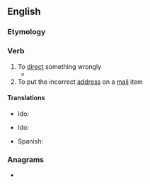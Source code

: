 ==English==

===Etymology===
{{prefix|en|mis|direct}}

===Verb===
{{en-verb}}

# To [[direct]] something wrongly
#* {{quote-journal
|date=21 August 2012
|first=Ed
|last=Pilkington
|title=Death penalty on trial: should Reggie Clemons live or die?
|newspaper=The Guardian
|url=http://www.guardian.co.uk/world/2012/aug/21/death-penalty-trial-reggie-clemons?newsfeed=true
|page=
|passage=In this account of events, the cards were stacked against Clemons from the beginning. His appeal lawyers have argued that he was physically beaten into making a confession, the jury was wrongfully selected and '''misdirected''', and his conviction largely achieved on individual testimony with no supporting forensic evidence presented.}}
# To put the incorrect [[address]] on a [[mail]] item

====Translations====
{{trans-top|To direct something wrongly}}
{{trans-mid}}
* Ido: {{t|io|misdirektar}}
{{trans-bottom}}

{{trans-top|To put the incorrect address on a mail item}}
* Ido: {{t|io| misadresizar}}
{{trans-mid}}
* Spanish: {{t|es|poner mal la dirección}}
{{trans-bottom}}

===Anagrams===
* {{anagrams|en|creditism|miscredit}}